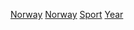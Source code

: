 {{Cat main|挪威體育}}

[[Category:各年份各國體育|Norway]]
[[Category:各年份歐洲體育|Norway]]
[[Category:依年份劃分的挪威|Sport]]
[[Category:挪威體育|Year]]